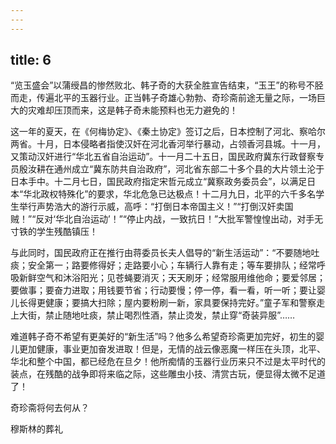 ```yaml
---
---
---
```

title: 6
---



“览玉盛会”以蒲绶昌的惨然败北、韩子奇的大获全胜宣告结束，“玉王”的称号不胫而走，传遍北平的玉器行业。正当韩子奇雄心勃勃、奇珍斋前途无量之际，一场巨大的灾难却压顶而来，这是韩子奇未能预料也无力避免的！

这一年的夏天，在《何梅协定》、《秦土协定》签订之后，日本控制了河北、察哈尔两省。十月，日本侵略者指使汉奸在河北香河举行暴动，占领香河县城。十一月，又策动汉奸进行“华北五省自治运动”。十一月二十五日，国民政府冀东行政督察专员殷汝耕在通州成立“冀东防共自治政府”，河北省东部二十多个县的大片领土沦于日本手中。十二月七日，国民政府指定宋哲元成立“冀察政务委员会”，以满足日本“华北政权特殊化”的要求，华北危急已达极点！十二月九日，北平的六千多名学生举行声势浩大的游行示威，高呼：“打倒日本帝国主义！”“打倒汉奸卖国贼！”“反对‘华北自治运动’！”“停止内战，一致抗日！”大批军警惶惶出动，对手无寸铁的学生残酷镇压！

与此同时，国民政府正在推行由蒋委员长夫人倡导的“新生活运动”：“不要随地吐痰；安全第一；路要修得好；走路要小心；车辆行人靠有走；等车要排队；经常呼吸新鲜空气和沐浴阳光；见苍蝇要消灭；天天刷牙；经常服用维他命；要爱邻居；要做事；要奋力进取；用钱要节省；行动要慢；停一停，看一看，听一听；要让婴儿长得更健康；要搞大扫除；屋内要粉刷一新，家具要保持完好。”童子军和警察走上大街，禁止随地吐痰，禁止喝烈性酒，禁止烫发，禁止穿“奇装异服”……

难道韩子奇不希望有更美好的“新生活”吗？他多么希望奇珍斋更加完好，初生的婴儿更加健康，事业更加奋发进取！但是，无情的战云像恶魔一样压在头顶，北平、华北和整个中国，都已经危在旦夕！他所痴情的玉器行业历来只不过是太平时代的装点，在残酷的战争即将来临之际，这些雕虫小技、清赏古玩，便显得太微不足道了！

奇珍斋将何去何从？

穆斯林的葬礼